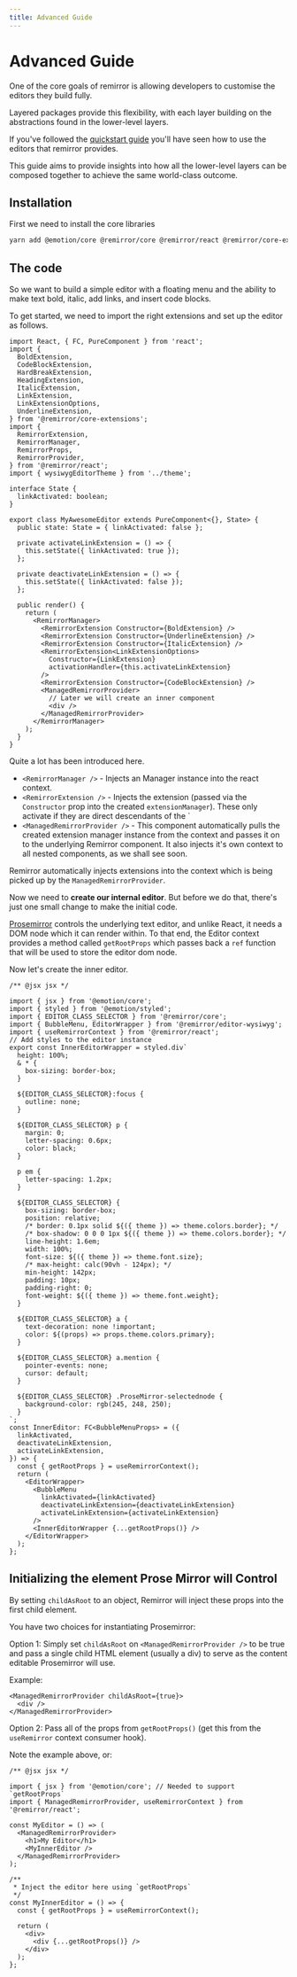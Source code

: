```yaml
---
title: Advanced Guide
---
```


# Advanced Guide

One of the core goals of remirror is allowing developers to customise the editors they build fully.

Layered packages provide this flexibility, with each layer building on the abstractions found in the
lower-level layers.

If you've followed the [quickstart guide](/guides/quickstart) you'll have seen how to use the
editors that remirror provides.

This guide aims to provide insights into how all the lower-level layers can be composed together to
achieve the same world-class outcome.

## Installation

First we need to install the core libraries

```bash
yarn add @emotion/core @remirror/core @remirror/react @remirror/core-extensions
```

## The code

So we want to build a simple editor with a floating menu and the ability to make text bold, italic,
add links, and insert code blocks.

To get started, we need to import the right extensions and set up the editor as follows.

```tsx
import React, { FC, PureComponent } from 'react';
import {
  BoldExtension,
  CodeBlockExtension,
  HardBreakExtension,
  HeadingExtension,
  ItalicExtension,
  LinkExtension,
  LinkExtensionOptions,
  UnderlineExtension,
} from '@remirror/core-extensions';
import {
  RemirrorExtension,
  RemirrorManager,
  RemirrorProps,
  RemirrorProvider,
} from '@remirror/react';
import { wysiwygEditorTheme } from '../theme';

interface State {
  linkActivated: boolean;
}

export class MyAwesomeEditor extends PureComponent<{}, State> {
  public state: State = { linkActivated: false };

  private activateLinkExtension = () => {
    this.setState({ linkActivated: true });
  };

  private deactivateLinkExtension = () => {
    this.setState({ linkActivated: false });
  };

  public render() {
    return (
      <RemirrorManager>
        <RemirrorExtension Constructor={BoldExtension} />
        <RemirrorExtension Constructor={UnderlineExtension} />
        <RemirrorExtension Constructor={ItalicExtension} />
        <RemirrorExtension<LinkExtensionOptions>
          Constructor={LinkExtension}
          activationHandler={this.activateLinkExtension}
        />
        <RemirrorExtension Constructor={CodeBlockExtension} />
        <ManagedRemirrorProvider>
          // Later we will create an inner component
          <div />
        </ManagedRemirrorProvider>
      </RemirrorManager>
    );
  }
}
```

Quite a lot has been introduced here.

- `<RemirrorManager />` - Injects an Manager instance into the react context.
- `<RemirrorExtension />` - Injects the extension (passed via the `Constructor` prop into the
  created `extensionManager`). These only activate if they are direct descendants of the
  `<RemirrorManager />
- `<ManagedRemirrorProvider />` - This component automatically pulls the created extension manager
  instance from the context and passes it on to the underlying Remirror component. It also injects
  it's own context to all nested components, as we shall see soon.

Remirror automatically injects extensions into the context which is being picked up by the
`ManagedRemirrorProvider`.

Now we need to **create our internal editor**. But before we do that, there's just one small change
to make the initial code.

[Prosemirror](http://prosemirror.net/) controls the underlying text editor, and unlike React, it
needs a DOM node which it can render within. To that end, the Editor context provides a method
called `getRootProps` which passes back a `ref` function that will be used to store the editor dom
node.

Now let's create the inner editor.

```tsx
/** @jsx jsx */

import { jsx } from '@emotion/core';
import { styled } from '@emotion/styled';
import { EDITOR_CLASS_SELECTOR } from '@remirror/core';
import { BubbleMenu, EditorWrapper } from '@remirror/editor-wysiwyg';
import { useRemirrorContext } from '@remirror/react';
// Add styles to the editor instance
export const InnerEditorWrapper = styled.div`
  height: 100%;
  & * {
    box-sizing: border-box;
  }

  ${EDITOR_CLASS_SELECTOR}:focus {
    outline: none;
  }

  ${EDITOR_CLASS_SELECTOR} p {
    margin: 0;
    letter-spacing: 0.6px;
    color: black;
  }

  p em {
    letter-spacing: 1.2px;
  }

  ${EDITOR_CLASS_SELECTOR} {
    box-sizing: border-box;
    position: relative;
    /* border: 0.1px solid ${({ theme }) => theme.colors.border}; */
    /* box-shadow: 0 0 0 1px ${({ theme }) => theme.colors.border}; */
    line-height: 1.6em;
    width: 100%;
    font-size: ${({ theme }) => theme.font.size};
    /* max-height: calc(90vh - 124px); */
    min-height: 142px;
    padding: 10px;
    padding-right: 0;
    font-weight: ${({ theme }) => theme.font.weight};
  }

  ${EDITOR_CLASS_SELECTOR} a {
    text-decoration: none !important;
    color: ${(props) => props.theme.colors.primary};
  }

  ${EDITOR_CLASS_SELECTOR} a.mention {
    pointer-events: none;
    cursor: default;
  }

  ${EDITOR_CLASS_SELECTOR} .ProseMirror-selectednode {
    background-color: rgb(245, 248, 250);
  }
`;
const InnerEditor: FC<BubbleMenuProps> = ({
  linkActivated,
  deactivateLinkExtension,
  activateLinkExtension,
}) => {
  const { getRootProps } = useRemirrorContext();
  return (
    <EditorWrapper>
      <BubbleMenu
        linkActivated={linkActivated}
        deactivateLinkExtension={deactivateLinkExtension}
        activateLinkExtension={activateLinkExtension}
      />
      <InnerEditorWrapper {...getRootProps()} />
    </EditorWrapper>
  );
};
```

## Initializing the element Prose Mirror will Control

By setting `childAsRoot` to an object, Remirror will inject these props into the first child
element.

You have two choices for instantiating Prosemirror:

Option 1: Simply set `childAsRoot` on `<ManagedRemirrorProvider />` to be true and pass a single
child HTML element (usually a div) to serve as the content editable Prosemirror will use.

Example:

```tsx
<ManagedRemirrorProvider childAsRoot={true}>
  <div />
</ManagedRemirrorProvider>
```

Option 2: Pass all of the props from `getRootProps()` (get this from the `useRemirror` context
consumer hook).

Note the example above, or:

```tsx
/** @jsx jsx */

import { jsx } from '@emotion/core'; // Needed to support `getRootProps`
import { ManagedRemirrorProvider, useRemirrorContext } from '@remirror/react';

const MyEditor = () => (
  <ManagedRemirrorProvider>
    <h1>My Editor</h1>
    <MyInnerEditor />
  </ManagedRemirrorProvider>
);

/**
 * Inject the editor here using `getRootProps`
 */
const MyInnerEditor = () => {
  const { getRootProps } = useRemirrorContext();

  return (
    <div>
      <div {...getRootProps()} />
    </div>
  );
};
```
